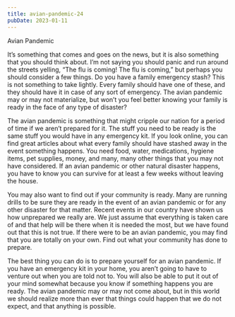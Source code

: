 ```yaml
---
title: avian-pandemic-24
pubDate: 2023-01-11
---
```


Avian Pandemic

It’s something that comes and goes on the news, but it is also something that you should think about. I’m not saying you should panic and run around the streets yelling, “The flu is coming! The flu is coming,” but perhaps you should consider a few things. Do you have a family emergency stash? This is not something to take lightly. Every family should have one of these, and they should have it in case of any sort of emergency. The avian pandemic may or may not materialize, but won’t you feel better knowing your family is ready in the face of any type of disaster?

The avian pandemic is something that might cripple our nation for a period of time if we aren’t prepared for it. The stuff you need to be ready is the same stuff you would have in any emergency kit. If you look online, you can find great articles about what every family should have stashed away in the event something happens. You need food, water, medications, hygiene items, pet supplies, money, and many, many other things that you may not have considered. If an avian pandemic or other natural disaster happens, you have to know you can survive for at least a few weeks without leaving the house.

You may also want to find out if your community is ready. Many are running drills to be sure they are ready in the event of an avian pandemic or for any other disaster for that matter. Recent events in our country have shown us how unprepared we really are. We just assume that everything is taken care of and that help will be there when it is needed the most, but we have found out that this is not true. If there were to be an avian pandemic, you may find that you are totally on your own. Find out what your community has done to prepare.

The best thing you can do is to prepare yourself for an avian pandemic. If you have an emergency kit in your home, you aren’t going to have to venture out when you are told not to. You will also be able to put it out of your mind somewhat because you know if something happens you are ready. The avian pandemic may or may not come about, but in this world we should realize more than ever that things could happen that we do not expect, and that anything is possible.